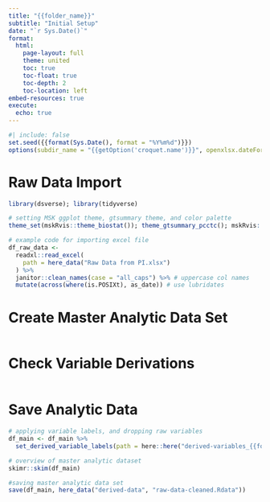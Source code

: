 ```yaml
---
title: "{{folder_name}}"
subtitle: "Initial Setup"
date: "`r Sys.Date()`"
format:
  html:
    page-layout: full
    theme: united
    toc: true
    toc-float: true
    toc-depth: 2
    toc-location: left
embed-resources: true
execute: 
  echo: true
---
```


```r
#| include: false
set.seed({{format(Sys.Date(), format = "%Y%m%d")}})
options(subdir_name = "{{getOption('croquet.name')}}", openxlsx.dateFormat = "yyyy-mm-dd")
```

# Raw Data Import

```r
library(dsverse); library(tidyverse)

# setting MSK ggplot theme, gtsummary theme, and color palette
theme_set(mskRvis::theme_biostat()); theme_gtsummary_pcctc(); mskRvis::set_msk_palette()

# example code for importing excel file
df_raw_data <-
  readxl::read_excel(
    path = here_data("Raw Data from PI.xlsx")
  ) %>%
  janitor::clean_names(case = "all_caps") %>% # uppercase col names
  mutate(across(where(is.POSIXt), as_date)) # use lubridates
```

# Create Master Analytic Data Set

```r

```


# Check Variable Derivations

```r

```

# Save Analytic Data

```r
# applying variable labels, and dropping raw variables
df_main <- df_main %>%
  set_derived_variable_labels(path = here::here("derived-variables_{{folder_name}}_{{getOption('croquet.name')}}.xlsx"))

# overview of master analytic dataset
skimr::skim(df_main)

#saving master analytic data set
save(df_main, here_data("derived-data", "raw-data-cleaned.Rdata"))
```

